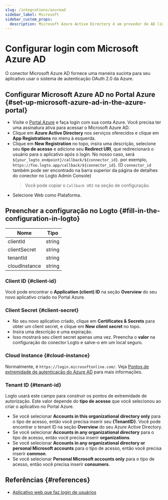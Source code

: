 ```yaml
---
slug: /integrations/azuread
sidebar_label: Microsoft
sidebar_custom_props:
  description: Microsoft Azure Active Directory é um provedor de AD líder.
---
```



# Configurar login com Microsoft Azure AD

O conector Microsoft Azure AD fornece uma maneira sucinta para seu aplicativo usar o sistema de autenticação OAuth 2.0 da Azure.

<GuideTip />

## Configurar Microsoft Azure AD no Portal Azure \{#set-up-microsoft-azure-ad-in-the-azure-portal}

- Visite o [Portal Azure](https://portal.azure.com/#home) e faça login com sua conta Azure. Você precisa ter uma assinatura ativa para acessar o Microsoft Azure AD.
- Clique em **Azure Active Directory** nos serviços oferecidos e clique em **App Registrations** no menu à esquerda.
- Clique em **New Registration** no topo, insira uma descrição, selecione seu **tipo de acesso** e adicione seu **Redirect URI**, que redirecionará o usuário para o aplicativo após o login. No nosso caso, será `${your_logto_endpoint}/callback/${connector_id}`. por exemplo, `https://foo.logto.app/callback/${connector_id}`. (O `connector_id` também pode ser encontrado na barra superior da página de detalhes do conector no Logto Admin Console)
  > Você pode copiar o `Callback URI` na seção de configuração.
- Selecione Web como Plataforma.

## Preencher a configuração no Logto \{#fill-in-the-configuration-in-logto}

| Nome          | Tipo   |
| ------------- | ------ |
| clientId      | string |
| clientSecret  | string |
| tenantId      | string |
| cloudInstance | string |

### Client ID \{#client-id}

Você pode encontrar o **Application (client) ID** na seção **Overview** do seu novo aplicativo criado no Portal Azure.

### Client Secret \{#client-secret}

- No seu novo aplicativo criado, clique em **Certificates & Secrets** para obter um client secret, e clique em **New client secret** no topo.
- Insira uma descrição e uma expiração.
- Isso mostrará seu client secret apenas uma vez. Preencha o **valor** na configuração do conector Logto e salve-o em um local seguro.

### Cloud Instance \{#cloud-instance}

Normalmente, é `https://login.microsoftonline.com/`. Veja [Pontos de extremidade de autenticação do Azure AD](https://learn.microsoft.com/en-us/azure/active-directory/develop/authentication-national-cloud#azure-ad-authentication-endpoints) para mais informações.

### Tenant ID \{#tenant-id}

Logto usará este campo para construir os pontos de extremidade de autorização. Este valor depende do **tipo de acesso** que você selecionou ao criar o aplicativo no Portal Azure.

- Se você selecionar **Accounts in this organizational directory only** para o tipo de acesso, então você precisa inserir seu **\{TenantID}**. Você pode encontrar o tenant ID na seção **Overview** do seu Azure Active Directory.
- Se você selecionar **Accounts in any organizational directory** para o tipo de acesso, então você precisa inserir **organizations**.
- Se você selecionar **Accounts in any organizational directory or personal Microsoft accounts** para o tipo de acesso, então você precisa inserir **common**.
- Se você selecionar **Personal Microsoft accounts only** para o tipo de acesso, então você precisa inserir **consumers**.

## Referências \{#references}

- [Aplicativo web que faz login de usuários](https://docs.microsoft.com/en-us/azure/active-directory/develop/scenario-web-app-sign-user-overview)
